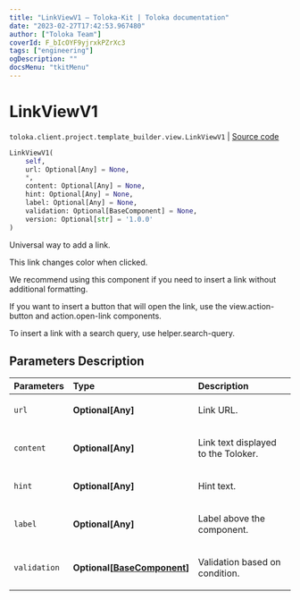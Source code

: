 ```yaml
---
title: "LinkViewV1 — Toloka-Kit | Toloka documentation"
date: "2023-02-27T17:42:53.967480"
author: ["Toloka Team"]
coverId: F_bIcOYF9yjrxkPZrXc3
tags: ["engineering"]
ogDescription: ""
docsMenu: "tkitMenu"
---
```


# LinkViewV1
`toloka.client.project.template_builder.view.LinkViewV1` | [Source code](https://github.com/Toloka/toloka-kit/blob/v1.1.4/src/client/project/template_builder/view.py#L279)

```python
LinkViewV1(
    self,
    url: Optional[Any] = None,
    *,
    content: Optional[Any] = None,
    hint: Optional[Any] = None,
    label: Optional[Any] = None,
    validation: Optional[BaseComponent] = None,
    version: Optional[str] = '1.0.0'
)
```

Universal way to add a link.

This link changes color when clicked.

We recommend using this component if you need to insert a link without additional formatting.

If you want to insert a button that will open the link, use the view.action-button and action.open-link components.

To insert a link with a search query, use helper.search-query.

## Parameters Description

| Parameters | Type | Description |
| :----------| :----| :-----------|
`url`|**Optional\[Any\]**|<p>Link URL.</p>
`content`|**Optional\[Any\]**|<p>Link text displayed to the Toloker.</p>
`hint`|**Optional\[Any\]**|<p>Hint text.</p>
`label`|**Optional\[Any\]**|<p>Label above the component.</p>
`validation`|**Optional\[[BaseComponent](/docs/toloka-kit/reference/toloka.client.project.template_builder.base.BaseComponent)\]**|<p>Validation based on condition.</p>